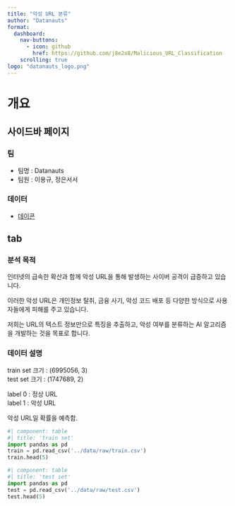 ```yaml
---
title: "악성 URL 분류"
author: "Datanauts"
format:
  dashboard:
    nav-buttons: 
      - icon: github
        href: https://github.com/j8e2s8/Malicious_URL_Classification
    scrolling: true
logo: "datanauts_logo.png"
---
```


# 개요

## 사이드바 페이지 {.sidebar}

### 팀
- 팀명 : Datanauts
- 팀원 : 이용규, 정은서서


### 데이터
- [데이콘](https://github.com/j8e2s8/Malicious_URL_Classification/tree/main/data/raw)


## tab {.tabset}

### 분석 목적

인터넷의 급속한 확산과 함께 악성 URL을 통해 발생하는 사이버 공격이 급증하고 있습니다. 

이러한 악성 URL은 개인정보 탈취, 금융 사기, 악성 코드 배포 등 다양한 방식으로 사용자들에게 피해를 주고 있습니다. 

저희는 URL의 텍스트 정보만으로 특징을 추출하고, 악성 여부를 분류하는 AI 알고리즘을 개발하는 것을 목표로 합니다. 



### 데이터 설명
train set 크기 : (6995056, 3) <br>
test set 크기 : (1747689, 2) <br>

label 0 : 정상 URL <br>
label 1 : 악성 URL <br>

악성 URL일 확률을 예측함. <br>


```python
#| component: table
#| title: 'train set'
import pandas as pd
train = pd.read_csv('../data/raw/train.csv')
train.head(5)
```

```python
#| component: table
#| title: 'test set'
import pandas as pd
test = pd.read_csv('../data/raw/test.csv')
test.head(5)
```

